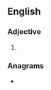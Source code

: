 ==English==

===Adjective===
{{head|en|adjective superlative form}}

# {{en-superlative of|acrid}}

===Anagrams===
* {{anagrams|en|creadits}}
